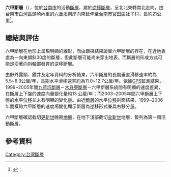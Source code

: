 {{refimprove|time=2016-02-10T08:03:59+00:00}}
'''六甲斷層'''（{{lang-en|'''Liuchia Fault'''}}），位於[[台南市|台南市]]的活動[[斷層|斷層]]，屬於[[逆斷層|逆移斷層]]，呈北北東轉南北走向，由[[台南市|台南市]][[白河區|白河區]]頭崎內里的[[六重溪|六重溪]]南岸向南延伸至[[台南市|台南市]][[官田區|官田區]]社子村，長約21公里<ref>{{cite web|url=http://fault.moeacgs.gov.tw/MgFault/Home/pageMap?LFun=1|title=台灣活動斷層|author=經濟部|date=2016-02-09|access-date=2016-02-09|archive-url=https://web.archive.org/web/20170625151911/http://fault.moeacgs.gov.tw/MgFault/Home/pageMap?LFun=1|archive-date=2017-06-25|dead-url=yes}}</ref>。

==總結與評估==
六甲斷層在地形上呈現明顯的線形，而由鑽探結果證實六甲斷層的存在，在近地表處為一向東傾斜30度的斷層，但此斷層可能尚未穿出地表，而斷層的形成方式可能是沿著向斜軸部發育的逆移斷層。

由野外露頭、鑽井及定年資料的分析結果，六甲斷層的長期垂直滑移速率約為5.5~6.3公厘/年，長期水平滑移速率約為11.0~12.7公厘/年。依據[[GPS|GPS]]監測結果，1999~2005年間[[九芎坑斷層|九芎坑斷層]]－[[木屐寮斷層|木屐寮斷層]]－六甲斷層系統間有明顯的速度差異，在斷層上下盤的速度向量變化量約13 公厘/年；而2003~2005年間六甲斷層上下盤的水平[[位移|位移]]並未有明顯的變化量。由近[[斷層|斷層]]的水平[[位移|位移]]剖面結果，1999~2006年間橫跨六甲斷層的速度場變化顯示斷層為逆移形式兼具右移分量。

六甲斷層確認截切[[更新世|更新世]]晚期[[地層|地層]]，在地下淺部截切[[全新世|全新世]]地層，暫列為第一類活動斷層。

==參考資料==
{{Reflist|2}}

{{台灣斷層|西南}}

[[Category:台灣斷層|Category:台灣斷層]]